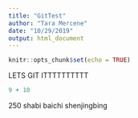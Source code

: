 ```yaml
---
title: "GitTest"
author: "Tara Mercene"
date: "10/29/2019"
output: html_document
---
```


```r
knitr::opts_chunk$set(echo = TRUE)
```

LETS GIT ITTTTTTTTTT

```r
9 + 10
```


250
shabi
baichi
shenjingbing